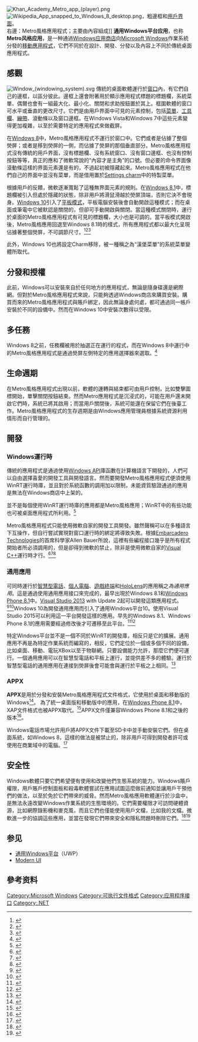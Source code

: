 {{noteTA|G1=IT}}
[[File:Khan_Academy_Metro_app_(player).png|thumb]]
[[File:Wikipedia_App_snapped_to_Windows_8_desktop.png|thumb]]，粗邊框和[[用戶界面|用戶界面]]。<br/>右邊：Metro風格應用程式；主要由內容組成]]
'''通用Windows平台应用'''，也称'''Metro风格应用'''，是一种通過[[Windows应用商店|Windows应用商店]]向[[Microsoft_Windows|Microsoft Windows]]作業系統分發的[[移动应用程序|移動應用程式]]，它們不同於在設計、開發、分發以及內容上不同於傳統桌面應用程式。

==感觀==
[[File:Window_(windowing_system).svg|thumb]]
傳統的桌面軟體運行於[[窗口_(计算机)|窗口]]內，有它們自己的邊框，以區分彼此。邊框上還會附著用於顯示應用程式標題的標題欄，系統菜單、偶爾也會有一組最大化、最小化、關閉和求助按鈕置於其上。框圍軟體的窗口可水平或垂直的更改尺寸。它們是由用戶界面中可見的元素控制，包括[[菜单_(计算机)|菜單]]、[[工具栏|工具欄]]、[[ribbon|繃帶]]、滾動條以及窗口邊框。在Windows Vista和Windows 7中這些元素變得更加複雜，以至於需要特定的應用程式來做截屏。

在[[Windows_8|Windows 8]]中，Metro風格應用程式不運行於窗口中。它們或者是佔據了整個熒屏；或者是移到熒屏的一側，而佔據了熒屏的那個垂直部分。Metro風格應用程式沒有傳統的用戶界面，沒有標題欄、沒有系統窗口、沒有窗口邊框、也沒有控制按鈕等等，真正的應和了微軟常說的“內容才是主角”的口號。但必要的命令界面像滾動條這樣的界面元素還是有的，不過起初被隱藏起來。Metro風格應用程式在他們自己的界面中並沒有菜單，而是借用置於[[Windows_shell#The_charms|Settings charm]]中的特製菜單。

根據用戶的反饋，微軟逐漸寬鬆了這種無界面元素的規則。在[[Windows_8.1|Windows 8.1]]中，標題欄被引入但處於隱藏的狀態，除非用戶將滑鼠滑越於熒屏頂端，否則它決不會現身。[[Windows_10|Windows 10]]引入了[[平板模式|平板模式]]，平板電腦安裝後會自動開啟這種模式；而在桌面或筆電中它被默認是關閉的，但卻可手動開啟與關閉。當這種模式關閉時，運行於桌面的Metro風格應用程式有可見的標題欄，大小也是可調的。當平板模式開啟後，Metro風格應用回退至Windows 8.1時的樣式，所有應用程式都以最大化呈現佔據著整個熒屏，不可調節尺寸。<ref>{{cite web|last1=Seifert|first1=Dan|title=The nine most important updates in Windows 10|url=http://www.theverge.com/2015/7/29/9060177/microsoft-windows-10-update-changes-browser-start-menu-cortana-xbox#list-item-5|website=[[The_Verge|The Verge]]|publisher=[[Vox_Media|Vox Media]]|date=29 July 2015|access-date=2015-08-15|archive-date=2020-11-08|archive-url=https://web.archive.org/web/20201108112532/http://www.theverge.com/2015/7/29/9060177/microsoft-windows-10-update-changes-browser-start-menu-cortana-xbox#list-item-5|dead-url=no}}</ref><ref>{{Cite web|url = http://www.theverge.com/2015/7/28/9045331/microsoft-windows-10-review|title = Windows 10 review|date = 28 July 2015|accessdate = |website = [[The_Verge|The Verge]]|publisher = [[Vox_Media|Vox Media]]|last = Warren|first = Tom|archive-date = 2021-02-24|archive-url = https://web.archive.org/web/20210224122112/https://www.theverge.com/2015/7/28/9045331/microsoft-windows-10-review|dead-url = no}}</ref><ref>{{Cite web|url = http://www.zdnet.com/article/windows-10-a-new-beginning/|title = Windows 10: A new beginning|date = 28 July 2015|accessdate = |website = [[ZDNet|ZDNet]]|publisher = [[CBS_Interactive|CBS Interactive]]|last = Bott|first = Ed|archive-date = 2020-10-29|archive-url = https://web.archive.org/web/20201029060039/https://www.zdnet.com/article/windows-10-a-new-beginning/|dead-url = no}}</ref>

此外，Windows 10也將設定Charm移除，被一種稱之為“漢堡菜單”的系統菜單變體所取代。

==分發和授權==

此前，Windows可以安裝來自於任何地方的應用程式，無論是隨身碟還是網際網。但對於Metro風格應用程式來說，只能夠透過Windows商店來購買安裝。購買而來的Metro風格應用程式與賬戶綁定，因此無論身處何處，都可通過同一帳戶安裝於不同的設備中。然而在Windows 10中安裝次數得以受限。

==多任務==

Windows 8之前，任務欄被用於抽選正在運行的程式，而在Windows 8中運行中的Metro風格應用程式是通過熒屏左側特定的應用選擇器來選取。<ref>{{cite web|title=Switch between open apps|url=http://www.microsoft.com/surface/en-us/support/apps-and-windows-store/how-to-switch-between-apps?lc=1033|work=[[Microsoft_Surface|Microsoft Surface]] manual|publisher=[[Microsoft|Microsoft]]|accessdate=31 December 2013|archive-date=2015-12-03|archive-url=https://web.archive.org/web/20151203010454/http://www.microsoft.com/surface/en-us/support/apps-and-windows-store/how-to-switch-between-apps?lc=1033|dead-url=no}}</ref>

==生命週期==

在Metro風格應用程式出現以前，軟體的運轉與結束都可由用戶控制，比如雙擊圖標開始，單擊關閉按鈕結束。然而Metro應用程式是沉浸式的，可能在用戶還未開啟它們時，系統已將其啟用；而當用戶關閉後，系統可能還在保留它們在後臺工作。Metro風格應用程式的生存週期是由Windows應用管理員根據系統資源利用情形而自行管理的。

==開發==
===Windows運行時===

傳統的應用程式是通過使用[[Windows_API|Windows API]]庫函數在計算機語言下開發的，人們可以自由選擇喜愛的開發工具與開發語言。然而要開發Metro風格應用程式便須使用WinRT運行時庫，並且對於系統函數的調用加以限制，未能資質驗證通過的應用是無法在Windows商店中上架的。

並不是每個使用WinRT運行時庫的應用都是Metro風格應用；WinRT中的有些功能也可被桌面應用程式所利用。<ref>{{cite web|title=Windows Runtime APIs for desktop apps|url=https://msdn.microsoft.com/en-us/library/windows/desktop/dn554295%28v=vs.85%29.aspx|website=[[MSDN|MSDN]]|publisher=[[Microsoft|Microsoft]]|accessdate=31 July 2015|archive-date=2018-02-03|archive-url=https://web.archive.org/web/20180203184350/https://msdn.microsoft.com/en-us/library/windows/desktop/dn554295%28v=vs.85%29.aspx|dead-url=no}}</ref>


Metro風格應用程式只能使用微軟自家的開發工具開發。雖然聲稱可以在多種語言下互操作，但自行嘗試實現對窗口運行時的綁定將導致失敗。根據[[Embarcadero_Technologies|Embarcadero Technologies]]的首席科學家Allen Bauer所說，這裡有些編程接口幾乎是所有程式開始者所必須調用的，但是卻得到微軟的禁止，除非是使用微軟自家的[[Visual_C++|Visual C++]]運行時才行。<ref>{{cite web|last=Grange|first=Eric|title=Why no native WinRT support in Delphi XE3?|url=http://www.delphitools.info/2012/08/23/why-no-native-winrt-support-in-delphi-xe3/|work=DelphiTools|accessdate=13 January 2014|date=23 August 2012|archive-date=2021-01-26|archive-url=https://web.archive.org/web/20210126181425/https://www.delphitools.info/2012/08/23/why-no-native-winrt-support-in-delphi-xe3/|dead-url=no}}</ref><ref>{{cite web|last=Anderson|first=Tim|title=Third-party compilers locked out of Windows Runtime development|url=http://www.itwriting.com/blog/6347-third-party-compilers-locked-out-of-windows-runtime-development.html|work=Tim Anderson's ITWriting|accessdate=13 January 2014|date=23 August 2012|archive-date=2018-02-03|archive-url=https://web.archive.org/web/20180203181019/http://www.itwriting.com/blog/6347-third-party-compilers-locked-out-of-windows-runtime-development.html|dead-url=no}}</ref><ref>{{cite web|last=Bauer|first=Allen|title=HTML5 Builder|url=https://forums.embarcadero.com/message.jspa?messageID=484319#484319|work=Embarcadero Developer Network|publisher=Embarcadero Technologies|accessdate=13 January 2014|date=22 August 2012|archive-date=2020-06-14|archive-url=https://web.archive.org/web/20200614102211/https://forums.embarcadero.com/message.jspa?messageID=484319#484319|dead-url=yes}}</ref>

===通用應用===
可同時運行於[[智慧型電話|智慧型電話]]、[[個人電腦|個人電腦]]、[[遊戲終端|遊戲終端]]和[[HoloLens|HoloLens]]的應用稱之''為通用應用''。這是通過使用通用應用接口來完成的，最早出現於Windows 8.1和[[Windows_Phone_8.1|Windows Phone 8.1]]中。[[Visual_Studio_2013|Visual Studio 2013]] with Update 2起可以開發這類應用程式。<ref>{{cite web|last1=Waheed|first1=Ahmed|title=A first look at the Windows 10 universal app platform|url=http://blogs.msdn.com/b/msgulfcommunity/archive/2015/03/02/a-first-look-at-the-windows-10-universal-app-platform.aspx|website=Microsoft Gulf Technical Community blog|publisher=[[Microsoft|Microsoft]]|date=2 March 2015|accessdate=2015-08-15|archive-date=2015-07-15|archive-url=https://web.archive.org/web/20150715162748/http://blogs.msdn.com/b/msgulfcommunity/archive/2015/03/02/a-first-look-at-the-windows-10-universal-app-platform.aspx|dead-url=no}}</ref><ref>{{cite journal|last1=Appel|first1=Rachel|title=Modern Apps : Build Universal Apps for the Windows Platform|url=https://msdn.microsoft.com/en-us/magazine/dn781364.aspx|website=[[MSDN_Magazine|MSDN Magazine]]|publisher=[[Microsoft|Microsoft]]|date=September 2014|volume=29|number=9|journal=|access-date=2015-08-15|archive-date=2018-10-03|archive-url=https://web.archive.org/web/20181003121725/https://msdn.microsoft.com/en-us/magazine/dn781364.aspx|dead-url=no}}</ref>Windows 10為開發通用應用而引入了通用Windows平台10。使用Visual Studio 2015可以利用這一平台開發這樣的應用。早先的Windows 8.1、Windows Phone 8.1的應用需要經過修改後才可遷移至此平台。<ref>{{cite web|title=Migrate apps to the Universal Windows Platform (UWP)|url=https://msdn.microsoft.com/library/mt148501.aspx|website=[[MSDN|MSDN]]|publisher=[[Microsoft|Microsoft]]|accessdate=31 July 2015|archive-date=2017-07-28|archive-url=https://web.archive.org/web/20170728165131/https://msdn.microsoft.com/library/mt148501.aspx|dead-url=no}}</ref><ref>{{cite web|title=Move from Windows Runtime 8.x to UWP|url=https://msdn.microsoft.com/en-us/library/windows/apps/xaml/mt238322.aspx|website=[[MSDN|Windows Developer Center]]|publisher=[[Microsoft|Microsoft]]|accessdate=31 July 2015|archive-date=2015-12-09|archive-url=https://web.archive.org/web/20151209082701/https://msdn.microsoft.com/en-us/library/windows/apps/xaml/mt238322.aspx|dead-url=no}}</ref>

特定Windows平台並不是一個不同於WinRT的開發庫，相反只是它的擴展。通用應用不再是為特定作業系統而編寫的，相反，它們定位於一個或多個不同的設備，比如桌面、移動、電玩XBox以至于物聯網。只要設備能力允許，那麼它們便可運行。一個通用應用可以在智慧型電話和平板上運行，並提供差不多的體驗。運行於智慧型電話的通用應用在連接到熒屏後會可能會與運行於平板之上相同。<ref>{{cite web|title=Guide to Universal Windows Platform (UWP) apps|url=https://msdn.microsoft.com/en-us/library/windows/apps/xaml/dn894631.aspx|website=[[MSDN|Windows Developers Center]]|publisher=[[Microsoft|Microsoft]]|accessdate=31 July 2015|archive-date=2016-02-21|archive-url=https://web.archive.org/web/20160221235659/https://msdn.microsoft.com/en-us/library/windows/apps/xaml/dn894631.aspx|dead-url=no}}</ref>

===APPX===
'''APPX'''是用於分發和安裝Metro風格應用程式文件格式，它使用於桌面和移動版的Windows<ref>{{Cite web |url=http://msdn.microsoft.com/en-us/library/windows/apps/hh464929.aspx |title=App packages and deployment (Windows Store apps) (Windows)<!-- Bot generated title --> |accessdate=2015-08-15 |archive-date=2014-03-30 |archive-url=https://web.archive.org/web/20140330050737/http://msdn.microsoft.com/en-us/library/windows/apps/hh464929.aspx |dead-url=no }}</ref>。 為了統一桌面版和移動版中的應用，在[[Windows_Phone_8.1|Windows Phone 8.1]]中，XAP文件格式也被APPX取代。<ref>{{Cite web |url=http://www.theverge.com/2014/2/11/5400660/windows-phone-8-1-features-leaked |title=Windows Phone 8.1 includes universal apps and lots of feature updates - The Verge |accessdate=2015-08-15 |archive-date=2015-07-13 |archive-url=https://web.archive.org/web/20150713173649/http://www.theverge.com/2014/2/11/5400660/windows-phone-8-1-features-leaked |dead-url=no }}</ref>APPX文件僅兼容Windows Phone 8.1和之後的版本<ref>{{Cite web |url=http://www.wphoneapps.net/2013/12/how-to-install-xap-file-on-windows-phone.html |title=How to Install Appx File on Windows Phone 8.1 |access-date=2015-08-15 |archive-url=https://web.archive.org/web/20150425033027/http://www.wphoneapps.net/2013/12/how-to-install-xap-file-on-windows-phone.html |archive-date=2015-04-25 |dead-url=yes }}</ref>。

Windows電話市場允許用戶將APPX文件下載至SD卡中並手動安裝它們。但在桌面系統，如Windows 8，這樣的做法是被禁止的，除非用戶可得到開發者許可或使用在商業域中的電腦。<ref>{{Cite web |url=http://www.howtogeek.com/129535/how-to-sideload-modern-apps-on-windows-8/ |title=How To Sideload Modern Apps on Windows 8 - HowToGeek |access-date=2015-08-15 |archive-date=2021-04-11 |archive-url=https://web.archive.org/web/20210411034458/https://www.howtogeek.com/129535/how-to-sideload-modern-apps-on-windows-8/ |dead-url=no }}</ref>

==安全性==

Windows軟體只要它們希望便有使用和改變他們生態系統的能力。Windows賬戶權限，用戶賬戶控制面板和殺毒軟體嘗試在應用試圖這麼做前通知並讓用戶干預他們的做法，以至於免於它們帶來的威脅。然而Metro風格應用軟體運行於沙盒中，是無法永遠改變Windows作業系統的生態環境的。它們需要權限才可訪問硬體資源，比如網際錄影機和麥克風，而且它們也僅能使用用戶文檔，比如我的文檔。微軟進一步的協調這些應用，並當在發現它們帶來安全和隱私問題時刪除它們。<ref>{{cite web |title=Microsoft talks Windows Store features, Metro app sandboxing for Windows 8 developers |url=http://www.theverge.com/2012/5/17/3026590/microsoft-windows-8-developers-windows-store-sandboxing |work=[[The_Verge|The Verge]] |publisher=[[Vox_Media|Vox Media]] |date=17 May 2012 |accessdate=12 January 2013 |first=Chris |last=Ziegler |archive-date=2021-04-13 |archive-url=https://web.archive.org/web/20210413152544/https://www.theverge.com/2012/5/17/3026590/microsoft-windows-8-developers-windows-store-sandboxing |dead-url=no }}</ref><ref name=bi-windows8>{{cite web |last=Rosoff |first=Matt |title=Here's Everything You Wanted To Know About Microsoft's Upcoming iPad Killers |url=http://articles.businessinsider.com/2012-02-09/tech/31040510_1_steven-sinofsky-pcs-microsoft-first |work=[[Business_Insider|Business Insider]] |date=9 February 2012 |accessdate=12 January 2013 |deadurl=yes |archiveurl=https://web.archive.org/web/20130122030754/http://articles.businessinsider.com/2012-02-09/tech/31040510_1_steven-sinofsky-pcs-microsoft-first |archivedate=2013-01-22}}</ref>
==参见==
*[[通用Windows平台|通用Windows平台]]（UWP）
*[[Modern_UI|Modern UI]]

==參考资料==
{{Reflist|2}}

[[Category:Microsoft_Windows|Category:Microsoft Windows]]
[[Category:可执行文件格式|Category:可执行文件格式]]
[[Category:应用程序接口|Category:应用程序接口]]
[[Category:.NET|Category:.NET]]